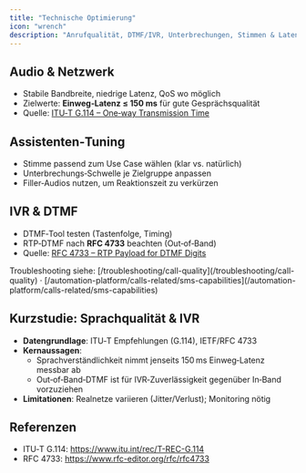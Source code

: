 ```yaml
---
title: "Technische Optimierung"
icon: "wrench"
description: "Anrufqualität, DTMF/IVR, Unterbrechungen, Stimmen & Latenz optimieren"
---
```


## Audio & Netzwerk
- Stabile Bandbreite, niedrige Latenz, QoS wo möglich
- Zielwerte: **Einweg‑Latenz ≤ 150 ms** für gute Gesprächsqualität
- Quelle: [ITU‑T G.114 – One‑way Transmission Time](https://www.itu.int/rec/T-REC-G.114)

## Assistenten‑Tuning
- Stimme passend zum Use Case wählen (klar vs. natürlich)
- Unterbrechungs‑Schwelle je Zielgruppe anpassen
- Filler‑Audios nutzen, um Reaktionszeit zu verkürzen

## IVR & DTMF
- DTMF‑Tool testen (Tastenfolge, Timing)
- RTP‑DTMF nach **RFC 4733** beachten (Out‑of‑Band)
- Quelle: [RFC 4733 – RTP Payload for DTMF Digits](https://www.rfc-editor.org/rfc/rfc4733)

<Info>
Troubleshooting siehe: [/troubleshooting/call-quality](/troubleshooting/call-quality) · [/automation-platform/calls-related/sms-capabilities](/automation-platform/calls-related/sms-capabilities)
</Info>

## Kurzstudie: Sprachqualität & IVR
- **Datengrundlage**: ITU‑T Empfehlungen (G.114), IETF/RFC 4733
- **Kernaussagen**:
  - Sprachverständlichkeit nimmt jenseits 150 ms Einweg‑Latenz messbar ab
  - Out‑of‑Band‑DTMF ist für IVR‑Zuverlässigkeit gegenüber In‑Band vorzuziehen
- **Limitationen**: Realnetze variieren (Jitter/Verlust); Monitoring nötig

## Referenzen
- ITU‑T G.114: https://www.itu.int/rec/T-REC-G.114
- RFC 4733: https://www.rfc-editor.org/rfc/rfc4733
